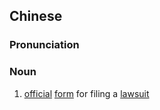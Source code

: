 ==Chinese==
{{zh-forms|s=状纸}}

===Pronunciation===
{{zh-pron
|m=zhuàngzhǐ
|c=zong6 zi2
|mn=qz,xm,zz:chn̄g-chóa
|cat=n
}}

===Noun===
{{zh-noun}}

# {{lb|zh|old}} [[official]] [[form]] for filing a [[lawsuit]]